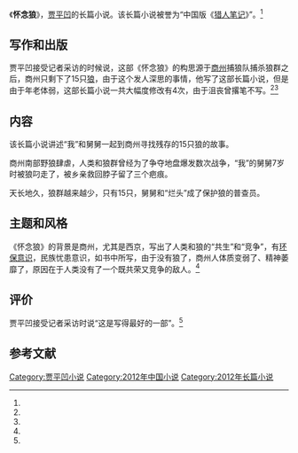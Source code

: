 {{Infobox book 
| 图像      = <!-- [[File:|200px]] -->
| 图像说明  = 
| 书名      = 《怀念狼》
| 作者      = [[贾平凹|贾平凹]]
| 原名      = 
| 译者      = 
| 插图      = 
| 封面设计  = 
| 出版地    = 广西壮族自治区
| 语言      = 简体中文
| 系列      = 
| 题材      = 
| 类型      = 长篇小说
| 出版者    = 漓江出版社
| 出版日期  = 2012年8月1日
| 中文版    = 
| 媒介      = 印刷（平装书）
| 页数      = 196
| 开本      = 
| isbn      = 9787540758004
| oclc      = 
| 杜威十进制图书分类法= 
| 美国国会图书馆图书分类法= 
| 上一部作品= 
| 下一部作品= 
| 引用      = 
| 被引用    = 
}}

《'''怀念狼'''》，[[贾平凹|贾平凹]]的长篇小说。该长篇小说被誉为“中国版《[[猎人笔记|猎人笔记]]》”。<ref name="panda" />

==写作和出版==
贾平凹接受记者采访的时候说，这部《怀念狼》的构思源于[[商州|商州]]捕狼队捕杀狼群之后，商州只剩下了15只[[狼|狼]]，由于这个发人深思的事情，他写了这部长篇小说，但是由于年老体弱，这部长篇小说一共大幅度修改有4次，由于沮丧曾撂笔不写。<ref name="maode" /><ref name="sheep" />

==内容==
该长篇小说讲述“我”和舅舅一起到商州寻找残存的15只狼的故事。

商州南部野狼肆虐，人类和狼群曾经为了争夺地盘爆发数次战争，“我”的舅舅7岁时被狼叼走了，被乡亲救回脖子留了三个疤痕。

天长地久，狼群越来越少，只有15只，舅舅和“烂头”成了保护狼的普查员。

==主题和风格==
《怀念狼》的背景是商州，尤其是西京，写出了人类和狼的“共生”和“竞争”，有[[环保|环保意识]]，民族忧患意识，如书中所写，由于没有狼了，商州人体质变弱了、精神萎靡了，原因在于人类没有了一个既共荣又竞争的敌人。<ref name="panda" />

==评价==
贾平凹接受记者采访时说“这是写得最好的一部”。<ref name="panda" />

==参考文献==
{{reflist|refs=
<ref name="maode">{{cite web |url=http://www.chinawriter.com.cn/2007/2007-01-22/42133.html |title=贾平凹自评《怀念狼》 |date=2007-01-22 |accessdate=2014-02-01 |work=中国作家网 |archive-date=2020-02-04 |archive-url=https://web.archive.org/web/20200204033420/http://www.chinawriter.com.cn/2007/2007-01-22/42133.html |dead-url=no }}</ref>
<ref name="panda">{{cite book |author=贾平凹 |title=《怀念狼》|year=2008 |publisher=广州出版社 |location=广州市 |isbn=978-7-80731-578-0}}</ref>
<ref name="sheep">{{cite web |url=http://edu.sina.com.cn/wander/2000-06-15/4580.shtml |title=贾平凹：《怀念狼》是我最好的一部 |date=2000-06-15 |accessdate=2014-02-01 |work=新浪 |archive-date=2019-08-02 |archive-url=https://web.archive.org/web/20190802163520/http://edu.sina.com.cn/wander/2000-06-15/4580.shtml |dead-url=no }}</ref>
}}

{{贾平凹作品}}

{{DEFAULTSORT:H怀}}
[[Category:贾平凹小说|Category:贾平凹小说]]
[[Category:2012年中国小说|Category:2012年中国小说]]
[[Category:2012年长篇小说|Category:2012年长篇小说]]